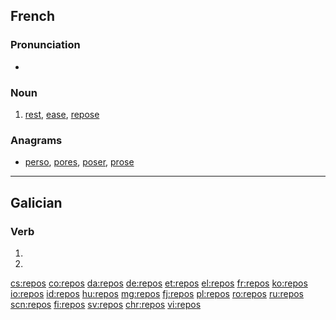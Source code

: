 ==French==

===Pronunciation===
* {{audio|Fr-repos.ogg|audio}}

===Noun===
{{fr-noun|m|-}}

# [[rest]], [[ease]], [[repose]]

===Anagrams===
* [[perso#French|perso]], [[pores#French|pores]], [[poser#French|poser]], [[prose#French|prose]]

----

==Galician==

===Verb===
{{gl-verb-form}}

# {{conjugation of|repoñer||2|s|pres|ind|lang=gl}}
# {{conjugation of|repór||2|s|pres|ind|lang=gl}}

[[cs:repos]]
[[co:repos]]
[[da:repos]]
[[de:repos]]
[[et:repos]]
[[el:repos]]
[[fr:repos]]
[[ko:repos]]
[[io:repos]]
[[id:repos]]
[[hu:repos]]
[[mg:repos]]
[[fj:repos]]
[[pl:repos]]
[[ro:repos]]
[[ru:repos]]
[[scn:repos]]
[[fi:repos]]
[[sv:repos]]
[[chr:repos]]
[[vi:repos]]